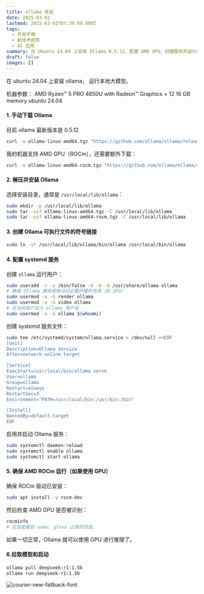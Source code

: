 ```yaml
---
title: ollama 体验
date: 2025-03-02
lastmod: 2025-03-02T07:39:09.889Z
tags:
  - 开发环境
  - 新技术趋势
  - AI 应用
summary: 在 Ubuntu 24.04 上安装 Ollama 0.5.12，配置 AMD GPU，创建服务并运行本地大模型。
draft: false
images: []
---
```


在 ubuntu 24.04 上安装 ollama， 运行本地大模型。

机器参数：
AMD Ryzen™ 5 PRO 4650U with Radeon™ Graphics × 12
16 GB memory
ubuntu 24.04

#### **1. 手动下载 Ollama**

目前 ollama 最新版本是 0.5.12

```bash
curl -o ollama-linux-amd64.tgz "https://github.com/ollama/ollama/releases/download/v0.5.12/ollama-linux-amd64.tgz"
```

我的机器支持 AMD GPU（ROCm），还需要额外下载：

```bash
curl -o ollama-linux-amd64-rocm.tgz "https://github.com/ollama/ollama/releases/download/v0.5.12/ollama-linux-amd64-rocm.tgz"
```

#### **2. 解压并安装 Ollama**

选择安装目录，通常是 `/usr/local/lib/ollama`：

```bash
sudo mkdir -p /usr/local/lib/ollama
sudo tar -xzf ollama-linux-amd64.tgz -C /usr/local/lib/ollama
sudo tar -xzf ollama-linux-amd64-rocm.tgz -C /usr/local/lib/ollama
```

#### **3. 创建 Ollama 可执行文件的符号链接**

```bash
sudo ln -sf /usr/local/lib/ollama/bin/ollama /usr/local/bin/ollama
```

#### **4. 配置 systemd 服务**

创建 `ollama` 运行用户：

```bash
sudo useradd -r -s /bin/false -U -m -d /usr/share/ollama ollama
# 确保 Ollama 服务能够访问必要的硬件资源（如 GPU）
sudo usermod -a -G render ollama
sudo usermod -a -G video ollama
# 将当前用户加入 ollama 用户组
sudo usermod -a -G ollama $(whoami)
```

创建 systemd 服务文件：

```bash
sudo tee /etc/systemd/system/ollama.service > /dev/null <<EOF
[Unit]
Description=Ollama Service
After=network-online.target

[Service]
ExecStart=/usr/local/bin/ollama serve
User=ollama
Group=ollama
Restart=always
RestartSec=3
Environment="PATH=/usr/local/bin:/usr/bin:/bin"

[Install]
WantedBy=default.target
EOF
```

启用并启动 Ollama 服务：

```bash
sudo systemctl daemon-reload
sudo systemctl enable ollama
sudo systemctl start ollama
```

#### **5. 确保 AMD ROCm 运行（如果使用 GPU）**

确保 ROCm 驱动已安装：

```bash
sudo apt install -y rocm-dev
```

然后检查 AMD GPU 是否被识别：

```bash
rocminfo
# 应该能看到 name: gfxxx 之类的信息。
```

如果一切正常，Ollama 就可以使用 GPU 进行推理了。

#### **6.拉取模型和启动**

```bash
ollama pull deepseek-r1:1.5b
ollama run deepseek-r1:1.5b
```

<div className="flex justify-center">
  <Image
    alt="courier-new-fallback-font"
    src="/static/images/blog/ollama run deepseekr1-1.5b.png"
    width={1030}
    height={348}
  />
</div>
